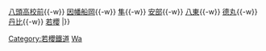 {{鐵道路線|
| 模板名稱 = 若櫻線
| 名稱 = [[若櫻鐵道]] [[若櫻線]]
| 代表色  = #00bfff
| 車站列表 = （←[[Template:因美線|往鳥取方向]]）[[郡家站|郡家]]{{-w}} [[八頭高校前站|八頭高校前]]{{-w}} [[因幡船岡站|因幡船岡]]{{-w}} [[隼站|隼]]{{-w}} [[安部站|安部]]{{-w}} [[八東站|八東]]{{-w}} [[德丸站|德丸]]{{-w}} [[丹比站|丹比]]{{-w}} [[若櫻站|若櫻]]
|}}<noinclude>
[[Category:若櫻鐵道]]
[[Category:日本鐵路路線模板|Wa]]
</noinclude>